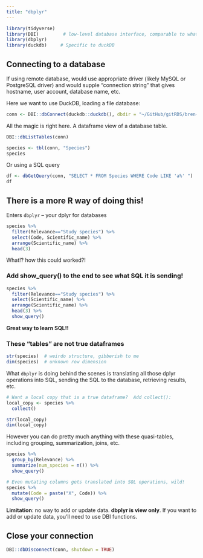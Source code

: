```yaml
---
title: "dbplyr"
---
```




```r
library(tidyverse)
library(DBI)         # low-level database interface, comparable to what we saw in Python
library(dbplyr)
library(duckdb)     # Specific to duckDB
```


## Connecting to a database

If using remote database, would use appropriate driver (likely MySQL or PostgreSQL driver)
and would supple "connection string" that gives hostname, user account,
database name, etc.


Here we want to use DuckDB, loading a file database:

```r
conn <- DBI::dbConnect(duckdb::duckdb(), dbdir = "~/GitHub/gitRDS/bren-meds213-spring-2024-class-data/week3/database.db")  # adapt the path as needed
```

All the magic is right here.  A dataframe view of a database table.

```r
DBI::dbListTables(conn)

species <- tbl(conn, "Species")
species
```

Or using a SQL query

```r
df <- dbGetQuery(conn, "SELECT * FROM Species WHERE Code LIKE 'a%' ")       # note the quotes!
df
```

## There is a more R way of doing this!

Enters `dbplyr` -- your dplyr for databases

```r
species %>%
  filter(Relevance=="Study species") %>%
  select(Code, Scientific_name) %>%
  arrange(Scientific_name) %>%
  head(3)
```

What!? how this could worked?!

### Add show_query() to the end to see what SQL it is sending!

```r
species %>%
  filter(Relevance=="Study species") %>%
  select(Scientific_name) %>%
  arrange(Scientific_name) %>%
  head(3) %>% 
  show_query()
```

**Great way to learn SQL!!**

### These "tables" are not true dataframes

```r
str(species)  # weirdo structure, gibberish to me
dim(species)  # unknown row dimension
```

What `dbplyr` is doing behind the scenes is translating
all those dplyr operations into SQL, sending the
SQL to the database, retrieving results, etc.

```r
# Want a local copy that is a true dataframe?  Add collect():
local_copy <- species %>% 
  collect()

str(local_copy)
dim(local_copy)
```

However you can do pretty much anything with these quasi-tables,
including grouping, summarization, joins, etc.

```r
species %>%
  group_by(Relevance) %>%
  summarize(num_species = n()) %>% 
  show_query()

# Even mutating columns gets translated into SQL operations, wild!
species %>%
  mutate(Code = paste("X", Code)) %>% 
  show_query()
```


**Limitation**: no way to add or update data.  **dbplyr is view only**.
If you want to add or update data, you'll need to use
DBI functions.


## Close your connection

```r
DBI::dbDisconnect(conn, shutdown = TRUE)
```

